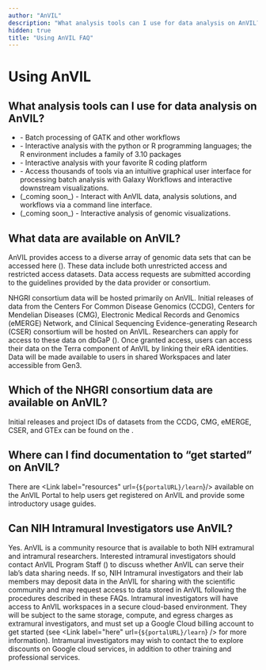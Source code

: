 ```yaml
---
author: "AnVIL"
description: "What analysis tools can I use for data analysis on AnVIL? What data are available on AnVIL?"
hidden: true
title: "Using AnVIL FAQ"
---
```


# Using AnVIL

## What analysis tools can I use for data analysis on AnVIL?

- <Link label="WDL" url="https://software.broadinstitute.org/wdl/" /> - Batch processing
  of GATK and other workflows
- <Link label="Jupyter" url="https://jupyter.org/" /> - Interactive analysis with
  the python or R programming languages; the R environment includes a family of <Link
    label="Bioconductor"
    url="https://www.bioconductor.org/"
  /> 3.10 packages
- <Link label="R Studio" url="https://rstudio.com/" /> - Interactive analysis with
  your favorite R coding platform
- <Link label="Galaxy" url="https://galaxyproject.org/" /> - Access thousands of
  tools via an intuitive graphical user interface for processing batch analysis with
  Galaxy Workflows and interactive downstream visualizations.
- <Link
    label="AnVIL API library"
    url="https://github.com/anvilproject/client-apis"
  /> (_coming soon_) - Interact with AnVIL data, analysis solutions, and workflows
  via a command line interface.
- <Link
    label="Genome Browser supported by UCSC"
    url="http://genome.ucsc.edu/"
  /> (_coming soon_) - Interactive analysis of genomic visualizations.

## What data are available on AnVIL?

AnVIL provides access to a diverse array of genomic data sets that can be accessed
here (<Link label="https://anvil.terra.bio/#library/datasets" url="https://anvil.terra.bio/#library/datasets" />). These data include both unrestricted access and restricted access
datasets. Data access requests are submitted according to the guidelines provided by the data provider or consortium.

NHGRI consortium data will be hosted primarily on AnVIL. Initial releases of data from the Centers For Common Disease
Genomics (CCDG), Centers for Mendelian Diseases (CMG), Electronic Medical Records and Genomics (eMERGE) Network, and
Clinical Sequencing Evidence-generating Research (CSER) consortium will be hosted on AnVIL. Researchers can apply for
access to these data on dbGaP (<Link label="https://dbgap.ncbi.nlm.nih.gov/" url="https://dbgap.ncbi.nlm.nih.gov/" />). Once granted access, users can access their data on
the Terra component of AnVIL by linking their eRA identities. Data will be made available to users in shared Workspaces
and later accessible from Gen3.

## Which of the NHGRI consortium data are available on AnVIL?

Initial releases and project IDs of datasets from the CCDG, CMG, eMERGE, CSER, and GTEx can be found on
the <Link label="AnVIL Data Dashboard" url="https://anvilproject.org/data/consortia" />.

## Where can I find documentation to “get started” on AnVIL?

There are <Link label="resources" url={`${portalURL}/learn`}/> available on the AnVIL Portal to help users get registered on AnVIL and provide some
introductory usage guides.

## Can NIH Intramural Investigators use AnVIL?

Yes. AnVIL is a community resource that is available to both NIH extramural and intramural researchers. Interested
intramural investigators should contact AnVIL Program Staff (<Link label="anvil@mail.nih.gov" url="mailto:anvil@mail.nih.gov" />) to discuss whether AnVIL can serve
their lab’s data sharing needs. If so, NIH Intramural investigators and their lab members may deposit data in the AnVIL
for sharing with the scientific community and may request access to data stored in AnVIL following the procedures
described in these FAQs.
Intramural investigators will have access to AnVIL workspaces in a secure cloud-based environment. They will be subject
to the same storage, compute, and egress charges as extramural investigators, and must set up a Google Cloud billing
account to get started (see <Link label="here" url={`${portalURL}/learn`} /> for more information). Intramural investigators may wish to contact
the <Link label="NIH STRIDES Initiative" url="https://datascience.nih.gov/strides" /> to explore discounts on Google cloud services, in
addition to other training and professional services.

